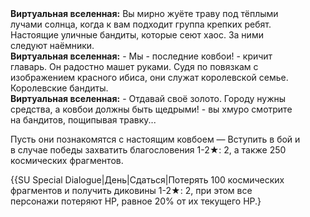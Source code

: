 {{Диалог Начало}}
:'''Виртуальная вселенная:''' Вы мирно жуёте траву под тёплыми лучами солнца, когда к вам подходит группа крепких ребят. Настоящие уличные бандиты, которые сеют хаос. За ними следуют наёмники.
:'''Виртуальная вселенная:''' - Мы - последние ковбои! - кричит главарь. Он радостно машет руками. Судя по повязкам с изображением красного ибиса, они служат королевской семье. Королевские бандиты.
:'''Виртуальная вселенная:''' - Отдавай своё золото. Городу нужны средства, а ковбои должны быть щедрыми! - вы хмуро смотрите на бандитов, пощипывая травку...
:{{Диалог|Звезда}} Пусть они познакомятся с настоящим ковбоем &mdash; Вступить в бой и в случае победы захватить благословения 1-2★: 2, а также 250 космических фрагментов.
:{{SU Special Dialogue|День|Сдаться|Потерять 100 космических фрагментов и получить диковины 1-2★: 2, при этом все персонажи потеряют НР, равное 20% от их текущего НР.}
{{Диалог Конец}}